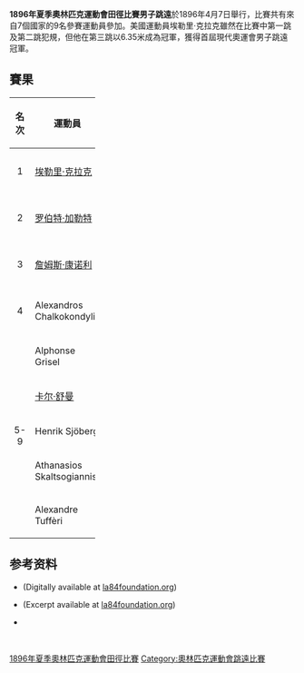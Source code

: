 {{Infobox Olympic event
|event = 男子跳遠
|games = 1896年夏季
|image = Panathinaiko.jpg
|caption = 
|venue = [[帕那辛納克體育場|帕那辛納克體育場]]
|dates = 4月7日
|competitors = 9
|nations = 7
|gold = [[埃勒里·克拉克|埃勒里·克拉克]]
|goldNOC = USA
|silver = [[罗伯特·加勒特|罗伯特·加勒特]]
|silverNOC = USA
|bronze = [[詹姆斯·康诺利_(田径运动员)|詹姆斯·康诺利]]
|bronzeNOC = USA
|prev=
|next=[[1900年夏季奧林匹克運動會田徑比賽－男子跳遠|1900年]]
}}
{{1896年夏季奧運會田徑}}
'''1896年夏季奧林匹克運動會田徑比賽男子跳遠'''於1896年4月7日舉行，比賽共有來自7個國家的9名參賽運動員參加。美國運動員埃勒里·克拉克雖然在比賽中第一跳及第二跳犯規，但他在第三跳以6.35米成為冠軍，獲得首屆現代奧運會男子跳遠冠軍。

==賽果==
{| class="wikitable" width=35% style="text-align:center"
|-
! width="5%"|名次 
! width="15%"|運動員
! width="10%"|國家
! width="10%"|成績
|- bgcolor=gold
|align=center| 1 
|align=left|[[埃勒里·克拉克|埃勒里·克拉克]]
| {{flagIOC|USA|1896年夏季}}
|align=center| 6.35 米
|- bgcolor=silver
|align=center| 2 
|align=left|[[罗伯特·加勒特|罗伯特·加勒特]]
| {{flagIOC|USA|1896年夏季}}
|align=center| 6.00 米
|- bgcolor=cc9966
|align=center| 3 
|align=left|[[詹姆斯·康诺利_(田径运动员)|詹姆斯·康诺利]]
| {{flagIOC|USA|1896年夏季}}
|align=center| 5.84 米
|-
|align=center| 4 
|align=left|Alexandros Chalkokondylis
| {{flagIOC|GRE|1896年夏季}}
|align=center| 5.74 米
|-
|rowspan=5 align=center| 5-9 
|align=left|Alphonse Grisel
| {{flagIOC|FRA|1896年夏季}}
|align=center| ''不詳''
|-
|align=left|[[卡尔·舒曼|卡尔·舒曼]]
| {{flagIOC|GER|1896年夏季}}
|align=center| ''不詳''
|-
|align=left|Henrik Sjöberg
| {{flagIOC|SWE|1896年夏季}}
|align=center| ''不詳''
|-
|align=left|Athanasios Skaltsogiannis
| {{flagIOC|GRE|1896年夏季}}
|align=center| ''不詳''
|-
|align=left|Alexandre Tuffèri
| {{flagIOC|FRA|1896年夏季}}
|align=center| ''不詳''
|}

==参考资料==
* {{cite book | author=Lampros, S.P.; Polites, N.G.; De Coubertin, Pierre; Philemon, P.J.; & Anninos, C. | title=The Olympic Games: BC 776 – AD 1896 | location=Athens | publisher=Charles Beck | year=1897 |id=}} (Digitally available at [http://www.la84foundation.org/6oic/OfficialReports/1896/1896.pdf la84foundation.org]{{Wayback|url=http://www.la84foundation.org/6oic/OfficialReports/1896/1896.pdf |date=20080527211831 }})
* {{cite book | author=Mallon, Bill; & Widlund, Ture | title=The 1896 Olympic Games. Results for All Competitors in All Events, with Commentary | location=Jefferson | publisher=McFarland | year=1998 | isbn=978-0-7864-0379-0}} (Excerpt available at [http://www.la84foundation.org/6oic/OfficialReports/Mallon/1896.pdf la84foundation.org]{{Wayback|url=http://www.la84foundation.org/6oic/OfficialReports/Mallon/1896.pdf |date=20080411091042 }})
* {{cite book | author=Smith, Michael Llewellyn | title= Olympics in Athens 1896. The Invention of the Modern Olympic Games | url=https://archive.org/details/olympicsinathens0000smit | location=London | publisher=Profile Books | year = 2004 | isbn=978-1-86197-342-9}}
<br>

[[Category:1896年夏季奧林匹克運動會田徑比賽|1896年夏季奧林匹克運動會田徑比賽]]
[[Category:奧林匹克運動會跳遠比賽|Category:奧林匹克運動會跳遠比賽]]